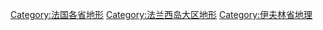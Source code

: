 [[Category:法国各省地形|Category:法国各省地形]]
[[Category:法兰西岛大区地形|Category:法兰西岛大区地形]]
[[Category:伊夫林省地理|Category:伊夫林省地理]]